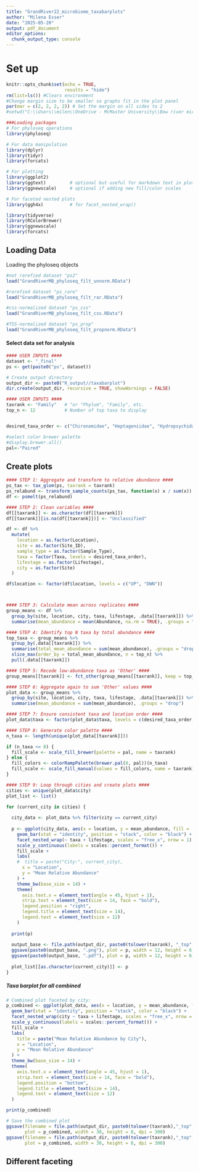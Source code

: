 ```yaml
---
title: "GrandRiver22_microbiome_taxabarplots"
author: "Milena Esser"
date: "2025-05-20"
output: pdf_document
editor_options: 
  chunk_output_type: console
---
```


# Set up

```r
knitr::opts_chunk$set(echo = TRUE,
                      results = "hide")
rm(list=ls()) #Clears environment
#Change margin size to be smaller so graphs fit in the plot panel
par(mar = c(2, 2, 2, 2)) # Set the margin on all sides to 2
#setwd("C:\\Users\\milen\\OneDrive - McMaster University\\Bow river microbiome\\R_analysis")

###Loading packages
# For phyloseq operations
library(phyloseq)

# For data manipulation
library(dplyr)
library(tidyr)
library(forcats)

# For plotting
library(ggplot2)
library(ggtext)         # optional but useful for markdown text in plots
library(ggnewscale)     # optional if adding new fill/color scales

# For faceted nested plots
library(ggh4x)          # for facet_nested_wrap()

library(tidyverse)
library(RColorBrewer)
library(ggnewscale)
library(forcats)

```

## Loading Data

Loading the phyloseq objects

```r
#not rarefied dataset "ps2"
load("GrandRiverMB_phyloseq_filt_unnorm.RData")

#rarefied dataset "ps_rare"
load("GrandRiverMB_phyloseq_filt_rar.RData")

#css-normalized dataset "ps_css"
load("GrandRiverMB_phyloseq_filt_css.RData")

#TSS-normalized dataset "ps_prop"
load("GrandRiverMB_phyloseq_filt_propnorm.RData")
```

#### Select data set for analysis

```r
#### USER INPUTS ####
dataset <- "_final"
ps <- get(paste0("ps", dataset))

# Create output directory
output_dir <- paste0("R_output//taxabarplot") 
dir.create(output_dir, recursive = TRUE, showWarnings = FALSE)

#### USER INPUTS ####
taxrank <- "Family"   # "or "Phylum", "Family", etc.
top_n <- 12           # Number of top taxa to display


desired_taxa_order <- c("Chironomidae", "Heptageniidae", "Hydropsychidae", "Araneid", "Tetragnatha")

#select color brewer palette
#display.brewer.all()
pal<-"Paired"
```

## Create plots

```r
#### STEP 1: Aggregate and transform to relative abundance ####
ps_tax <- tax_glom(ps, taxrank = taxrank)
ps_relabund <- transform_sample_counts(ps_tax, function(x) x / sum(x))
df <- psmelt(ps_relabund)

#### STEP 2: Clean variables ####
df[[taxrank]] <- as.character(df[[taxrank]])
df[[taxrank]][is.na(df[[taxrank]])] <- "Unclassified"

df <- df %>%
  mutate(
    location = as.factor(Location),
    site = as.factor(Site_ID),
    sample_type = as.factor(Sample_Type),
    taxa = factor(Taxa, levels = desired_taxa_order),
    lifestage = as.factor(Lifestage),
    city = as.factor(Site)
  )

df$location <- factor(df$location, levels = c("UP", "DWN"))



#### STEP 3: Calculate mean across replicates ####
group_means <- df %>%
  group_by(site, location, city, taxa, lifestage, .data[[taxrank]]) %>%
  summarise(mean_abundance = mean(Abundance, na.rm = TRUE), .groups = "drop")

#### STEP 4: Identify top N taxa by total abundance ####
top_taxa <- group_means %>%
  group_by(.data[[taxrank]]) %>%
  summarise(total_mean_abundance = sum(mean_abundance), .groups = "drop") %>%
  slice_max(order_by = total_mean_abundance, n = top_n) %>%
  pull(.data[[taxrank]])

#### STEP 5: Recode low-abundance taxa as 'Other' ####
group_means[[taxrank]] <- fct_other(group_means[[taxrank]], keep = top_taxa, other_level = "Other")

#### STEP 6: Aggregate again to sum 'Other' values ####
plot_data <- group_means %>%
  group_by(site, location, city, taxa, lifestage, .data[[taxrank]]) %>%
  summarise(mean_abundance = sum(mean_abundance), .groups = "drop")

#### STEP 7: Ensure consistent taxa and location order ####
plot_data$taxa <- factor(plot_data$taxa, levels = c(desired_taxa_order, setdiff(unique(plot_data$taxa), desired_taxa_order)))

#### STEP 8: Generate color palette ####
n_taxa <- length(unique(plot_data[[taxrank]]))

if (n_taxa <= 8) {
  fill_scale <- scale_fill_brewer(palette = pal, name = taxrank)
} else {
  fill_colors <- colorRampPalette(brewer.pal(8, pal))(n_taxa)
  fill_scale <- scale_fill_manual(values = fill_colors, name = taxrank)
}

#### STEP 9: Loop through cities and create plots ####
cities <- unique(plot_data$city)
plot_list <- list()

for (current_city in cities) {
  
  city_data <- plot_data %>% filter(city == current_city)
  
  p <- ggplot(city_data, aes(x = location, y = mean_abundance, fill = .data[[taxrank]])) +
    geom_bar(stat = "identity", position = "stack", color = "black") +
    facet_nested_wrap(~ taxa + lifestage, scales = "free_x", nrow = 1) +
    scale_y_continuous(labels = scales::percent_format()) +
    fill_scale +
    labs(
    #  title = paste("City:", current_city),
      x = "Location",
      y = "Mean Relative Abundance"
    ) +
    theme_bw(base_size = 14) +
    theme(
      axis.text.x = element_text(angle = 45, hjust = 1),
      strip.text = element_text(size = 14, face = "bold"),
      legend.position = "right",
      legend.title = element_text(size = 14),
      legend.text = element_text(size = 12)
    )
  
  print(p)
  
  output_base <- file.path(output_dir, paste0(tolower(taxrank), "_top",top_n, "_plot_", current_city))
  ggsave(paste0(output_base, ".png"), plot = p, width = 12, height = 6, dpi = 300)
  ggsave(paste0(output_base, ".pdf"), plot = p, width = 12, height = 6, dpi = 300)
  
  plot_list[[as.character(current_city)]] <- p
}
```

##### Taxa barplot for all combined

```r
# Combined plot faceted by city:
p_combined <- ggplot(plot_data, aes(x = location, y = mean_abundance, fill = .data[[taxrank]])) +
  geom_bar(stat = "identity", position = "stack", color = "black") +
  facet_nested_wrap(city ~ taxa + lifestage, scales = "free_x", nrow = 1) +  # city as rows, taxa+lifestage as columns
  scale_y_continuous(labels = scales::percent_format()) +
  fill_scale +
  labs(
    title = paste("Mean Relative Abundance by City"),
    x = "Location",
    y = "Mean Relative Abundance"
  ) +
  theme_bw(base_size = 14) +
  theme(
    axis.text.x = element_text(angle = 45, hjust = 1),
    strip.text = element_text(size = 14, face = "bold"),
    legend.position = "bottom",
    legend.title = element_text(size = 14),
    legend.text = element_text(size = 12)
  )

print(p_combined)

# Save the combined plot
ggsave(filename = file.path(output_dir, paste0(tolower(taxrank),"_top",top_n, "_plot_combined.png")), 
       plot = p_combined, width = 30, height = 8, dpi = 300)
ggsave(filename = file.path(output_dir, paste0(tolower(taxrank),"_top",top_n, "_plot_combined.pdf")), 
       plot = p_combined, width = 30, height = 8, dpi = 300)
```

## Different faceting

```r
```
